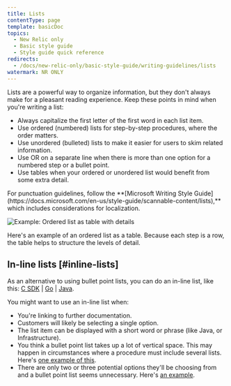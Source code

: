 ```yaml
---
title: Lists
contentType: page
template: basicDoc
topics:
  - New Relic only
  - Basic style guide
  - Style guide quick reference
redirects:
  - /docs/new-relic-only/basic-style-guide/writing-guidelines/lists
watermark: NR ONLY
---
```


Lists are a powerful way to organize information, but they don't always make for a pleasant reading experience. Keep these points in mind when you're writing a list: 

* Always capitalize the first letter of the first word in each list item.
* Use ordered (numbered) lists for step-by-step procedures, where the order matters.
* Use unordered (bulleted) lists to make it easier for users to skim related information.
* Use OR on a separate line when there is more than one option for a numbered step or a bullet point.
* Use tables when your ordered or unordered list would benefit from some extra detail.

<Callout variant="tip">
  For punctuation guidelines, follow the **[Microsoft Writing Style Guide](https://docs.microsoft.com/en-us/style-guide/scannable-content/lists),** which includes considerations for localization.
</Callout>

![Example: Ordered list as table with details](./images/tables-example.png "Example: Ordered list as table with details")

Here's an example of an ordered list as a table. Because each step is a row, the table helps to structure the levels of detail.

## In-line lists [#inline-lists]

As an alternative to using bullet point lists, you can do an in-line list, like this: [C SDK](https://docs.newrelic.com/docs/agents/c-sdk/instrumentation/enable-distributed-tracing-your-c-applications) \| [Go](https://docs.newrelic.com/docs/agents/go-agent/features/distributed-tracing-go#create-manually) \| [Java](https://docs.newrelic.com/docs/agents/java-agent/api-guides/guide-using-java-agent-api#trace-calls).

You might want to use an in-line list when:

* You're linking to further documentation.
* Customers will likely be selecting a single option.
* The list item can be displayed with a short word or phrase (like Java, or Infrastructure).
* You think a bullet point list takes up a lot of vertical space. This may happen in circumstances where a procedure must include several lists. Here's [one example of this](/docs/understand-dependencies/distributed-tracing/enable-configure/enable-distributed-tracing#enable).
* There are only two or three potential options they'll be choosing from and a bullet point list seems unnecessary. Here's [an example](/docs/agents/net-agent/installation/introduction-net-agent-install#requiremnts).
